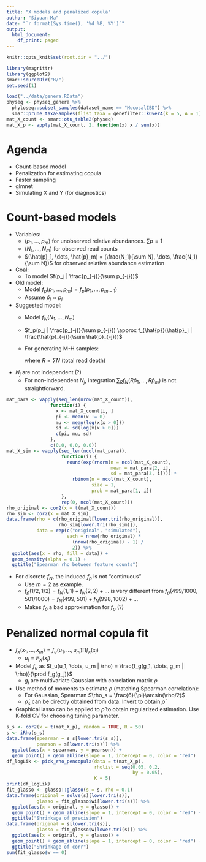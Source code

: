 ```yaml
---
title: "X models and penalized copula"
author: "Siyuan Ma"
date: "`r format(Sys.time(), '%d %B, %Y')`"
output:
  html_document:
    df_print: paged
---
```

```r
knitr::opts_knit$set(root.dir = "../")
```

```r
library(magrittr)
library(ggplot2)
smar::sourceDir("R/")
set.seed(1)
```

```r
load("../data/genera.RData")
physeq <- physeq_genera %>% 
  phyloseq::subset_samples(dataset_name == "MucosalIBD") %>% 
  smar::prune_taxaSamples(flist_taxa = genefilter::kOverA(k = 5, A = 1))
mat_X_count <- smar::otu_table2(physeq)
mat_X_p <- apply(mat_X_count, 2, function(x) x / sum(x))
```

# Agenda

* Count-based model
* Penalization for estimating copula
* Faster sampling
* glmnet
* Simulating X and Y (for diagnostics)

# Count-based models

* Variables: 
  * $(p_1, \dots, p_m)$ for unobserved relative abundances. $\sum p = 1$
  * $(N_1, \dots, N_m)$ for observed read counts
  * $(\hat{p}_1, \dots, \hat{p}_m) = (\frac{N_1}{\sum N}, \dots, \frac{N_1}{\sum N})$
  for observed relative abundance estimation
* Goal: 
  * To model $f(p_j | \frac{p_{-j}}{\sum p_{-j}})$
* Old model: 
  * Model $f_p(p_1, \dots, p_m) = f_p(p_1, \dots, p_{m - 1})$
  * Assume $\hat{p}_j \approx p_j$
* Suggested model:
  * Model $f_N(N_1, \dots, N_m)$
  * $f_p(p_j | \frac{p_{-j}}{\sum p_{-j}}) \approx f_{\hat{p}}(\hat{p}_j | \frac{\hat{p}_{-j}}{\sum \hat{p}_{-j}})$
  * For generating M-H samples: 
    \begin{align}
      f_{\hat{p}}(\hat{p}_j | \hat{p}_{-j}/\sum \hat{p}_{-j})
        &\propto f_{\hat{p}}(\hat{p}_1, \dots, \hat{p}_m) \\
        &= \sum_R f_N(R\hat{p}_1, \dots, R\hat{p}_m)
    \end{align}
    
    where $R = \sum N$ (total read depth)

* $N_j$ are not independent (?)
  * For non-independent $N_j$, integration 
    $\sum_R f_N(R\hat{p}_1, \dots, R\hat{p}_m)$ is not straightforward.

```r
mat_para <- vapply(seq_len(nrow(mat_X_count)),
                function(i) {
                  x <- mat_X_count[i, ]
                  pi <- mean(x != 0)
                  mu <- mean(log(x[x > 0]))
                  sd <- sd(log(x[x > 0]))
                  c(pi, mu, sd)
                },
                c(0.0, 0.0, 0.0))
mat_X_sim <- vapply(seq_len(ncol(mat_para)),
                    function(i) {
                      round(exp(rnorm(n = ncol(mat_X_count),
                                      mean = mat_para[2, i],
                                      sd = mat_para[3, i]))) *
                        rbinom(n = ncol(mat_X_count), 
                               size = 1,
                               prob = mat_para[1, i])
                    },
                    rep(0, ncol(mat_X_count)))
rho_original <- cor2(x = t(mat_X_count))
rho_sim <- cor2(x = mat_X_sim)
data.frame(rho = c(rho_original[lower.tri(rho_original)], 
                   rho_sim[lower.tri(rho_sim)]),
           data = rep(c("original", "simulated"),
                      each = nrow(rho_original) * 
                        (nrow(rho_original) - 1) / 
                        2)) %>% 
  ggplot(aes(x = rho, fill = data)) +
  geom_density(alpha = 0.1) +
  ggtitle("Spearman rho between feature counts")
```

    
* For discrete $f_N$, the induced $f_{\hat{p}}$ is not "continuous"
  * Use $m = 2$ as example. 
  * $f_{\hat{p}}(1/2, 1/2) = f_N(1, 1) + f_N(2, 2) + \dots$
    is very different from 
    $f_{\hat{p}}(499/1000, 501/1000) = f_N(499, 501) + f_N(998, 1002) + \dots$
  * Makes $f_{\hat{p}}$ a bad approximation for $f_p$ (?)

# Penalized normal copula fit
* $f_x(x_1, \dots, x_m) = f_u(u_1, \dots, u_m) \prod f_x(x_j)$
  * $u_j = F_X(x_j)$
* Model $f_u$ as $f_u(u_1, \dots, u_m | \rho) = \frac{f_g(g_1, \dots, g_m | \rho)}{\prod f_g(g_j)}$
  * $g_j$ are multivariate Gaussian with correlation matrix $\rho$
* Use method of moments to estimate $\rho$ (matching Spearman correlation):
  * For Gaussian, Spearman $\rho_s = \frac{6}{\pi}\arcsin(\rho/2)$
  * $\hat{\rho}_s$ can be directly obtained from data. Invert to obtain $\hat{\rho}$
* Graphical lasso can be applied to $\hat{\rho}$ to obtain regularized estimation. Use
  K-fold CV for choosing tuning parameter.
```r
s_s <- cor2(x = t(mat_X_p), random = TRUE, R = 50)
s <- iRho(s_s)
data.frame(spearman = s_s[lower.tri(s_s)],
           pearson = s[lower.tri(s)]) %>%
  ggplot(aes(x = spearman, y = pearson)) +
  geom_point() + geom_abline(slope = 1, intercept = 0, color = "red")
df_logLik <- pick_rho_pencopula(data = t(mat_X_p),
                                rholist = seq(0.05, 0.2,
                                              by = 0.05),
                                K = 5)
print(df_logLik)
fit_glasso <- glasso::glasso(s = s, rho = 0.1)
data.frame(original = solve(s)[lower.tri(s)],
           glasso = fit_glasso$wi[lower.tri(s)]) %>%
  ggplot(aes(x = original, y = glasso)) +
  geom_point() + geom_abline(slope = 1, intercept = 0, color = "red") +
  ggtitle("Shrinkage of precision")
data.frame(original = s[lower.tri(s)],
           glasso = fit_glasso$w[lower.tri(s)]) %>%
  ggplot(aes(x = original, y = glasso)) +
  geom_point() + geom_abline(slope = 1, intercept = 0, color = "red") +
  ggtitle("Shrinkage of corr")
sum(fit_glasso$w == 0)
```